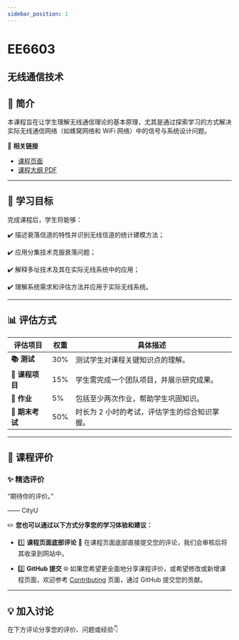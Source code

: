 ```yaml
---
sidebar_position: 1
---
```


# EE6603
## 无线通信技术

## **📘 简介**
本课程旨在让学生理解无线通信理论的基本原理，尤其是通过探索学习的方式解决实际无线通信网络（如蜂窝网络和 WiFi 网络）中的信号与系统设计问题。

🔗 **相关链接**
- [课程页面](https://www.cityu.edu.hk/catalogue/pg/202425/course/EE6603.htm)
- [课程大纲 PDF](https://www.cityu.edu.hk/catalogue/pg/202425/course/EE6603.pdf)

---

## **🎯 学习目标**

完成课程后，学生将能够：

✔️ 描述衰落信道的特性并识别无线信道的统计建模方法；

✔️ 应用分集技术克服衰落问题；

✔️ 解释多址技术及其在实际无线系统中的应用；

✔️ 理解系统需求和评估方法并应用于实际无线系统。

---

## **📊 评估方式**

| **评估项目**          | **权重** | **具体描述**                                                                                       |
|----------------------|---------|---------------------------------------------------------------------------------------------------|
| **📚 测试**            | 30%     | 测试学生对课程关键知识点的理解。                                                                  |
| **📝 课程项目**        | 15%     | 学生需完成一个团队项目，并展示研究成果。                                                           |
| **📝 作业**           | 5%      | 包括至少两次作业，帮助学生巩固知识。                                                              |
| **📖 期末考试**       | 50%     | 时长为 2 小时的考试，评估学生的综合知识掌握。                                                     |

---

## **💬 课程评价**

### ✨ **精选评价**
<div className={commentStyles.commentBox}>
    <p className={commentStyles.commentText}>
        “期待你的评价。”
    </p>
    <p className={commentStyles.commentAuthor}>—— CityU</p>
</div>

✏️ **您也可以通过以下方式分享您的学习体验和建议：**

- 1️⃣ **课程页面底部评论**
💬 在课程页面底部直接提交您的评论，我们会审核后将其收录到网站中。

- 2️⃣ **GitHub 提交**
🌐 如果您希望更全面地分享课程评价，或希望修改或新增课程页面，欢迎参考 [Contributing](https://penjc.github.io/cityU-navigator/contributing) 页面，通过 GitHub 提交您的贡献。

---

## **💡 加入讨论**

在下方评论分享您的评价、问题或经验👇
<Utterances />
